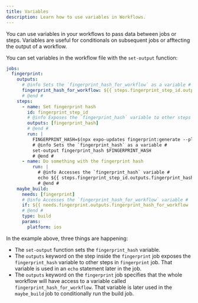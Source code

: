 ```yaml
---
title: Variables
description: Learn how to use variables in Workflows.
---
```


You can use variables in your workflows to pass data between jobs or steps. Variables are useful for conditionals on subsequent jobs or afftecting the output of a workflow.

You can set variables in the workflow file with the `set-output` function:

```yaml .eas/workflows/variables.yaml
jobs:
  fingerprint:
    outputs:
      # @info Sets the `fingerprint_hash_for_workflow` as a variable #
      fingerprint_hash_for_workflow: ${{ steps.fingerprint_step_id.outputs.fingerprint_hash }}
      # @end #
    steps:
      - name: Set fingerprint hash
        id: fingerprint_step_id
        # @info Exposes the `fingerprint_hash` variable to other steps in this job #
        outputs: [fingerprint_hash]
        # @end #
        run: |
          FINGERPRINT_HASH=$(npx expo-updates fingerprint:generate --platform ios | jq '.hash')
          # @info Sets the `fingerprint_hash` as a variable #
          set-output fingerprint_hash $FINGERPRINT_HASH
          # @end #
      - name: Do something with the fingerprint hash
          run: |
            # @info Accesses the `fingerprint_hash` variable #
            echo ${{ steps.fingerprint_step_id.outputs.fingerprint_hash }}
            # @end #
    maybe_build:
      needs: [fingerprint]
      # @info Accesses the `fingerprint_hash_for_workflow` variable #
      if: ${{ needs.fingerprint.outputs.fingerprint_hash_for_workflow != '1234' }}
      # @end #
      type: build
      params:
        platform: ios
```

In the example above, three things are happening:

- The `set-output` function sets the `fingerprint_hash` variable.
- The `outputs` keyword on the step inside the `fingerprint` job exposes the `fingerprint_hash` variable to other steps in `fingerprint` job. That variable is used in an `echo` statement later in the job.
- The `outputs` keyword on the `fingerprint` job specifies that the whole workflow will have access to a variable called `fingerprint_hash_for_workflow`. That variable is later used in the `maybe_build` job to conditionally run the build job.
